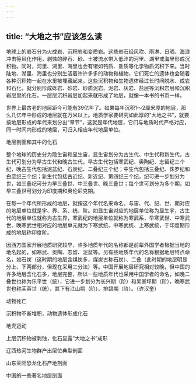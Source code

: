 ```yaml
---
---
---
```

title: “大地之书”应该怎么读
---




地球上的岩石分为火成岩、沉积岩和变质岩。这些岩石经风吹、雨淋、日晒、海浪冲击等风化作用，剥蚀的碎石、砂、土被流水带入低洼的河里、湖里或海里形成沉积物。同时，河里、湖里、海里也会有诸如钙质、盐质等化学物质沉积下来。当时陆地、湖里、海里也分别生活着许许多多的动物和植物，它们死亡的遗体也会随着各种沉积物一起在水里被埋藏起来。这些沉积物和生物遗体经过长时间脱水、成岩和石化，就分别形成砾岩、砂岩、砂质泥岩、泥岩、灰岩、盐层等沉积岩层和沉积岩层里的化石。一层层沉积岩层加起来就形成了地层，就像一本书的书页一样。

世界上最古老的地层距今可能有39亿年了。如果每年沉积1～2厘米厚的地层，那么几亿年中形成的地层就在万米以上。地质学家要研究如此厚的“大地之书”，就要按地层形成的年代来划分出“章节”，这就是年代地层，它们与地质时代严格对应，同一时间内形成的地层，可归入相应年代地层单位。

地层剖面和其中的化石



整个地球的历史分为隐生宙和显生宙，显生宙划分为古生代、中生代和新生代，古生代可划分为早古生代和晚古生代，早古生代包括寒武纪、奥陶纪、志留纪三个纪，晚古生代包括泥盆纪、石炭纪、二叠纪三个纪；中生代包括三叠纪、侏罗纪和白垩纪三个纪；新生代包括古近纪、新近纪、第四纪三个纪。纪可进一步划分为世，如三叠纪可分为早三叠世、中三叠世、晚三叠世；每个世可划分为多个期，如早三叠世可划分为印度期和奥伦尼克期。

在每一个年代所形成的地层，就按这个年代名来命名。与宙、代、纪、世、期对应的地层单位就是宇、界、系、统、阶。如显生宙对应的地层单位称为显生宇，古生代的地层单位就称为古生界，寒武纪的地层单位就称为寒武系，早寒武世、中寒武世、晚寒武世相对应的地层单元就为下寒武统、中寒武统、上寒武统，于印度期形成的地层称印度阶。

因西方国家开展地质研究较早，许多地质年代的名称都是前辈外国学者根据当地的地名起的，如寒武、奥陶、志留、泥盆等。另有些地质年代的名称根据地层特点命名，如石炭（这时期的地层含煤炭多，煤炭古称石炭）、二叠（此时期的地层明显分上、下两部分，但现在采用三分法）等。中国开展地层研究相对较晚，但中国的许多地层含化石多，地层完整，所以一些地质年代也采用中国学者的命名，如晚二叠世也称为乐平世（统），它进一步划分为长兴期（阶）和吴家坪期（阶），晚寒武世也称芙蓉世（统），其下有江山期（阶）、排碧期（阶）。（许汉奎）

动物死亡



沉积物不断堆积，动物遗体形成化石



地壳运动



上层沉积物被剥蚀，化石显露“大地之书”成形



辽西热河生物群产出层位典型剖面



山东莱阳恐龙化石产地剖面

中国的一些著名地层剖面